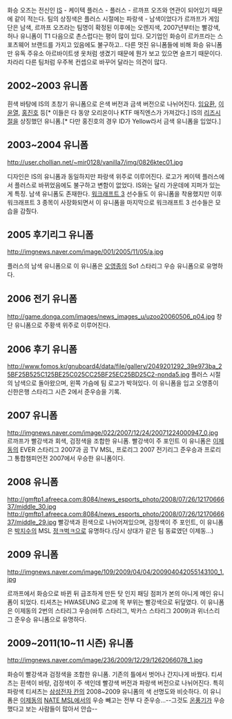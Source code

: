 화승 오즈는 전신인 [[IS]] - 케이텍 플러스 - 플러스 - 르까프 오즈와 연관이 되어있기 때문에 같이 적는다.
팀의 상징색은 플러스 시절에는 파랑색 - 남색이었다가 르까프가 게임단은 남색, 르까프 오즈라는 팀명이 확정된 이후에는 오렌지색, 2007년부터는 빨강색, 허나 유니폼이 T1 다음으로 촌스럽다는 평이 많이 있다. 모기업인 화승이 르카프라는 스포츠웨어 브랜드를 가지고 있음에도 불구하고.. 다른 멋진 유니폼들에 비해 화승 유니폼만 유독 주유소 아르바이트생 옷처럼 생겼기 때문에 뭔가 보고 있으면 슬프기 때문이다. 차라리 다른 팀처럼 우주복 컨셉으로 바꾸어 달라는 의견이 많다.
== 2002~2003 유니폼 ==

흰색 바탕에 IS의 초창기 유니폼으로 은색 버전과 금색 버전으로 나뉘어진다. [[임요환]], [[이윤열]], [[홍진호]] 등[* 이들은 다 동양 오리온이나 KTF 매직엔스가 가져갔다.] IS의 [[리즈시절]]을 상징했던 유니폼.[* 다만 홍진호의 경우 ID가 Yellow라서 금색 유니폼을 입었다.]

== 2003~2004 유니폼 ==

http://user.chollian.net/~mir0128/vanilla7/img/0826ktec01.jpg

디자인은 IS의 유니폼과 동일하지만 파랑색 위주로 이루어진다. 로고가 케이텍 플러스에서 플러스로 바뀌었음에도 불구하고 변함이 없었다. IS와는 달리 가운데에 지퍼가 있는게 특징. 남색 유니폼도 존재한다. [[워크래프트 3]] 선수들도 이 유니폼을 착용했지만 이후 워크래프트 3 종목이 사장화되면서 이 유니폼을 마지막으로 워크래프트 3 선수들은 모습을 감췄다.

== 2005 후기리그 유니폼 ==

http://imgnews.naver.com/image/001/2005/11/05/a.jpg

플러스의 남색 유니폼으로 이 유니폼은 [[오영종]]의 So1 스타리그 우승 유니폼으로 유명하다.

== 2006 전기 유니폼 ==

http://game.donga.com/images/news_images_u/uzoo20060506_p04.jpg
창단 유니폼으로 주황색 위주로 이루어진다.

== 2006 후기 유니폼 ==

http://www.fomos.kr/gnuboard4/data/file/gallery/2049201292_39e973ba_25BF25B525C125BE25C025CC25BF25EC25BD25C2-nonda5.jpg
플러스 시절의 남색으로 돌아왔으며, 왼쪽 가슴에 팀 로고가 박혀있다. 이 유니폼을 입고 오영종이 신한은행 스타리그 시즌 2에서 준우승을 기록.

== 2007 유니폼 ==

http://imgnews.naver.com/image/022/2007/12/24/20071224000947_0.jpg
르까프가 빨강색과 회색, 검정색을 조합한 유니폼. 빨강색이 주 포인트 이 유니폼은 [[이제동]]의 EVER 스타리그 2007과 곰 TV MSL, 프로리그 2007 전기리그 준우승과 프로리그 통합챔피언전 2007에서 우승한 유니폼이다.

== 2008 유니폼 ==

http://gmftp1.afreeca.com:8084/news_esports_photo/2008/07/26/1217066637/middle_30.jpg
http://gmftp1.afreeca.com:8084/news_esports_photo/2008/07/26/1217066637/middle_29.jpg
빨강색과 흰색으로 나뉘어져있으며, 검정색이 주 포인트, 이 유니폼은 [[박지수]]의 MSL [[정ㅋ벅ㅋ]]으로 유명하다.(당시 상대가 같은 팀 동료였던 이제동...)

== 2009 유니폼 ==

http://imgnews.naver.com/image/109/2009/04/04/200904042055143100_1.jpg

르까프에서 화승으로 바뀐 뒤 급조하게 만든 탓 인지 패딩 점퍼가 본의 아니게 메인 유니폼이 되었다. 티셔츠는 HWASEUNG 로고에 목 부위는 빨강색으로 뒤덮였다. 이 유니폼은 이제동의 2번의 스타리그 우승(바투 스타리그, 박카스 스타리그 2009)과 위너스리그 준우승 유니폼으로 유명하다.

== 2009~2011(10~11 시즌) 유니폼 ==

http://imgnews.naver.com/image/236/2009/12/29/1262066078_1.jpg

화승이 빨강색과 검정색을 조합한 유니폼. 기존의 틀에서 벗어나 간지나게 바꿨다.
티셔츠는 흰색이 바탕, 검정색이 주 색인데 빨강색 버전과 파랑색 버전으로 나뉘어진다. 특히 파랑색 티셔츠는 [[삼성전자 칸]]의 2008~2009 유니폼의 색 선명도와 비슷하다.
이 유니폼은 [[이제동]]의 [[NATE MSL]]에서의 우승 빼고는 전부 다 준우승...--그것도 [[온풍기]]가 우승했다고 보는 사람들이 많아서 안습--
